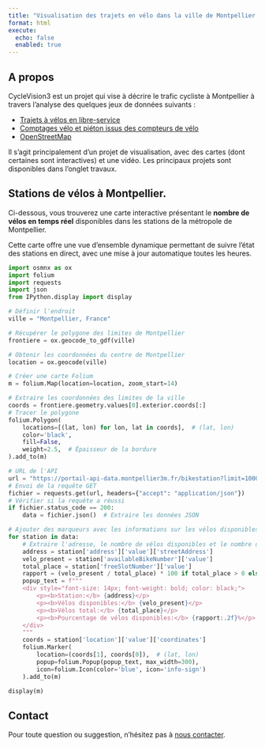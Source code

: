 ```yaml
---
title: "Visualisation des trajets en vélo dans la ville de Montpellier."
format: html
execute:
  echo: false
  enabled: true
---
```

## A propos

CycleVision3 est un projet qui vise à décrire le trafic cycliste à Montpellier à travers l'analyse des quelques jeux de données suivants : 

- [Trajets à vélos en libre-service](https://data.montpellier3m.fr/dataset/courses-des-velos-velomagg-de-montpellier-mediterranee-metropole)
- [Comptages vélo et piéton issus des compteurs de vélo](https://data.montpellier3m.fr/dataset/comptages-velo-et-pieton-issus-des-compteurs-de-velo)
- [OpenStreetMap](https://www.openstreetmap.org/#map=6/46.45/2.21)
  
Il s'agit principalement d'un projet de visualisation, avec des cartes (dont certaines sont interactives) et une vidéo. Les principaux projets sont disponibles dans l'onglet travaux. 


## Stations de vélos à Montpellier.

Ci-dessous, vous trouverez une carte interactive présentant le **nombre de vélos en temps réel** disponibles dans les stations de la métropole de Montpellier.

Cette carte offre une vue d'ensemble dynamique permettant de suivre l'état des stations en direct, avec une mise à jour automatique toutes les heures.

```python
import osmnx as ox
import folium
import requests
import json
from IPython.display import display

# Définir l'endroit
ville = "Montpellier, France"

# Récupérer le polygone des limites de Montpellier
frontiere = ox.geocode_to_gdf(ville)

# Obtenir les coordonnées du centre de Montpellier
location = ox.geocode(ville)

# Créer une carte Folium
m = folium.Map(location=location, zoom_start=14)

# Extraire les coordonnées des limites de la ville
coords = frontiere.geometry.values[0].exterior.coords[:]
# Tracer le polygone
folium.Polygon(
    locations=[(lat, lon) for lon, lat in coords],  # (lat, lon)
    color='black',
    fill=False,
    weight=2.5,  # Épaisseur de la bordure
).add_to(m)

# URL de l'API
url = "https://portail-api-data.montpellier3m.fr/bikestation?limit=1000"
# Envoi de la requête GET
fichier = requests.get(url, headers={"accept": "application/json"})
# Vérifier si la requête a réussi
if fichier.status_code == 200:
    data = fichier.json()  # Extraire les données JSON

# Ajouter des marqueurs avec les informations sur les vélos disponibles dans le popup
for station in data:
    # Extraire l'adresse, le nombre de vélos disponibles et le nombre de places libres
    address = station['address']['value']['streetAddress']
    velo_present = station['availableBikeNumber']['value']
    total_place = station['freeSlotNumber']['value']
    rapport = (velo_present / total_place) * 100 if total_place > 0 else 0
    popup_text = f"""
    <div style="font-size: 14px; font-weight: bold; color: black;">
        <p><b>Station:</b> {address}</p>
        <p><b>Vélos disponibles:</b> {velo_present}</p>
        <p><b>Vélos total:</b> {total_place}</p>
        <p><b>Pourcentage de vélos disponibles:</b> {rapport:.2f}%</p>
    </div>
    """
    coords = station['location']['value']['coordinates']
    folium.Marker(
        location=(coords[1], coords[0]),  # (lat, lon)
        popup=folium.Popup(popup_text, max_width=300),
        icon=folium.Icon(color='blue', icon='info-sign')
    ).add_to(m)

display(m)
```



## Contact

Pour toute question ou suggestion, n'hésitez pas à [nous contacter](auteurs.qmd).